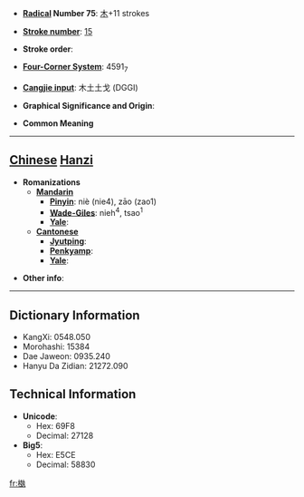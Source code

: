 * '''[[Wiktionary:Chinese radical index| Radical]] Number 75''': [[Wiktionary:Chinese radical index 木|木]]+11 strokes

* '''[[Wiktionary:Chinese total strokes index|Stroke number]]''': [[Wiktionary:Chinese total strokes index 15|15]]

* '''Stroke order''': 

* '''[[Wiktionary:Chinese four corner index|Four-Corner System]]''': 4591<sub>7</sub>

* '''[[Wiktionary:Chinese Cangjie index|Cangjie input]]''': 木土土戈 (DGGI)

* '''Graphical Significance and Origin''': 

* '''Common Meaning'''

----

== [[Chinese]] [[Hanzi]] ==

* '''Romanizations'''
** '''[[Mandarin]]'''
*** '''[[Pinyin]]''': niè (nie4), zāo (zao1)
*** '''[[Wade-Giles]]''': nieh<sup>4</sup>, tsao<sup>1</sup>
*** '''[[Yale]]''': 
** '''[[Cantonese]]'''
*** '''[[Jyutping]]''':
*** '''[[Penkyamp]]''': 
*** '''[[Yale]]''': 

* '''Other info''': 

----

== Dictionary Information ==

* KangXi: 0548.050
* Morohashi: 15384
* Dae Jaweon: 0935.240
* Hanyu Da Zidian: 21272.090

== Technical Information ==

* '''Unicode''':
** Hex: 69F8
** Decimal: 27128
* '''Big5''':
** Hex: E5CE
** Decimal: 58830

[[fr:槸]]